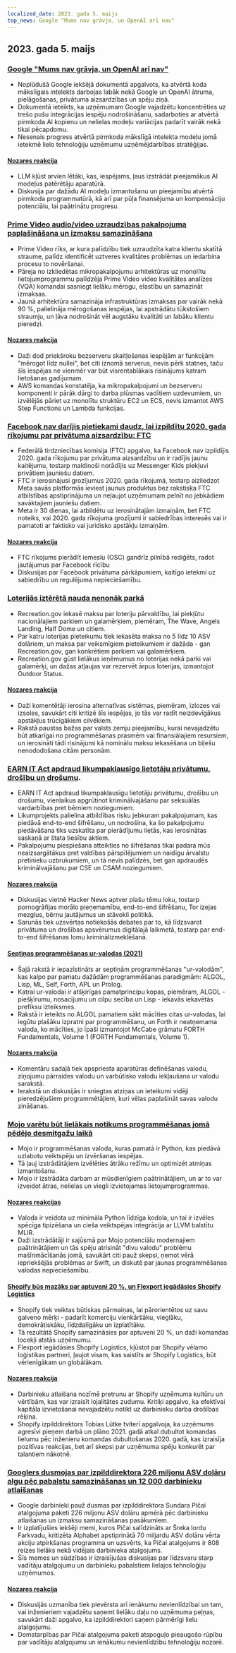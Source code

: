 ```yaml
---
localized_date: 2023. gada 5. maijs
top_news: Google "Mums nav grāvja, un OpenAI arī nav"
---
```


## 2023. gada 5. maijs

### [Google "Mums nav grāvja, un OpenAI arī nav"](https://www.semianalysis.com/p/google-we-have-no-moat-and-neither)

- Noplūdušā Google iekšējā dokumentā apgalvots, ka atvērtā koda mākslīgais intelekts darbojas labāk nekā Google un OpenAI ātruma, pielāgošanas, privātuma aizsardzības un spēju ziņā.
- Dokumentā ieteikts, ka uzņēmumam Google vajadzētu koncentrēties uz trešo pušu integrācijas iespēju nodrošināšanu, sadarboties ar atvērtā pirmkoda AI kopienu un nelielas modeļu variācijas padarīt vairāk nekā tikai pēcapdomu.
- Nesenais progress atvērtā pirmkoda mākslīgā intelekta modeļu jomā ietekmē lielo tehnoloģiju uzņēmumu uzņēmējdarbības stratēģijas.

#### [Nozares reakcija](http://news.ycombinator.com/item?id=35813322)

- LLM kļūst arvien lētāki, kas, iespējams, ļaus izstrādāt pieejamākus AI modeļus patērētāju aparatūrā.
- Diskusija par dažādu AI modeļu izmantošanu un pieejamību atvērtā pirmkoda programmatūrā, kā arī par pūļa finansējuma un kompensāciju potenciālu, lai paātrinātu progresu.

### [Prime Video audio/video uzraudzības pakalpojuma paplašināšana un izmaksu samazināšana](https://www.primevideotech.com/video-streaming/scaling-up-the-prime-video-audio-video-monitoring-service-and-reducing-costs-by-90)

- Prime Video rīks, ar kura palīdzību tiek uzraudzīta katra klientu skatītā straume, palīdz identificēt uztveres kvalitātes problēmas un iedarbina procesu to novēršanai.
- Pāreja no izkliedētas mikropakalpojumu arhitektūras uz monolītu lietojumprogrammu palīdzēja Prime Video video kvalitātes analīzes (VQA) komandai sasniegt lielāku mērogu, elastību un samazināt izmaksas.
- Jaunā arhitektūra samazināja infrastruktūras izmaksas par vairāk nekā 90 %, palielināja mērogošanas iespējas, lai apstrādātu tūkstošiem straumju, un ļāva nodrošināt vēl augstāku kvalitāti un labāku klientu pieredzi.

#### [Nozares reakcija](http://news.ycombinator.com/item?id=35811741)

- Daži dod priekšroku bezserveru skaitļošanas iespējām ar funkcijām "mērogot līdz nullei", bet citi iznomā serverus, nevis pērk statnes, taču šīs iespējas ne vienmēr var būt visrentablākais risinājums katram lietošanas gadījumam.
- AWS komandas konstatēja, ka mikropakalpojumi un bezserveru komponenti ir pārāk dārgi to darba plūsmas vadītiem uzdevumiem, un izvēlējās pāriet uz monolītu struktūru EC2 un ECS, nevis izmantot AWS Step Functions un Lambda funkcijas.

### [Facebook nav darījis pietiekami daudz, lai izpildītu 2020. gada rīkojumu par privātuma aizsardzību: FTC](https://arstechnica.com/tech-policy/2023/05/ftc-says-facebook-violated-privacy-order-proposes-ban-on-monetizing-youth-data/)

- Federālā tirdzniecības komisija (FTC) apgalvo, ka Facebook nav izpildījis 2020. gada rīkojumu par privātuma aizsardzību un ir radījis jaunu kaitējumu, tostarp maldinoši norādījis uz Messenger Kids piekļuvi privātiem jauniešu datiem.
- FTC ir ierosinājusi grozījumus 2020. gada rīkojumā, tostarp aizliedzot Meta savās platformās ieviest jaunus produktus bez rakstiska FTC atbilstības apstiprinājuma un neļaujot uzņēmumam pelnīt no jebkādiem savāktajiem jauniešu datiem.
- Meta ir 30 dienas, lai atbildētu uz ierosinātajām izmaiņām, bet FTC noteiks, vai 2020. gada rīkojuma grozījumi ir sabiedrības interesēs vai ir pamatoti ar faktisko vai juridisko apstākļu izmaiņām.

#### [Nozares reakcija](http://news.ycombinator.com/item?id=35814081)

- FTC rīkojums pierādīt iemeslu (OSC) gandrīz pilnībā rediģēts, radot jautājumus par Facebook rīcību
- Diskusijas par Facebook privātuma pārkāpumiem, kaitīgo ietekmi uz sabiedrību un regulējuma nepieciešamību.

### [Loterijās iztērētā nauda nenonāk parkā](https://outdoorstatus.com/articles/recreation-gov-lottery-fees/)

- Recreation.gov iekasē maksu par loteriju pārvaldību, lai piekļūtu nacionālajiem parkiem un galamērķiem, piemēram, The Wave, Angels Landing, Half Dome un citiem.
- Par katru loterijas pieteikumu tiek iekasēta maksa no 5 līdz 10 ASV dolāriem, un maksa par veiksmīgiem pieteikumiem ir dažāda - gan Recreation.gov, gan konkrētiem parkiem vai galamērķiem.
- Recreation.gov gūst lielākus ieņēmumus no loterijas nekā parki vai galamērķi, un dažas atļaujas var rezervēt ārpus loterijas, izmantojot Outdoor Status.

#### [Nozares reakcija](http://news.ycombinator.com/item?id=35809570)

- Daži komentētāji ierosina alternatīvas sistēmas, piemēram, izlozes vai izsoles, savukārt citi kritizē šīs iespējas, jo tās var radīt neizdevīgākus apstākļus trūcīgākiem cilvēkiem.
- Rakstā paustas bažas par valsts zemju pieejamību, kurai nevajadzētu būt atkarīgai no programmēšanas prasmēm vai finansiālajiem resursiem, un ierosināti tādi risinājumi kā nominālu maksu iekasēšana un biļešu nenododošana citām personām.

### [EARN IT Act apdraud likumpaklausīgo lietotāju privātumu, drošību un drošumu](https://techfreedom.org/earn-it-act-remains-a-threat-to-liberty-security-safety-of-children/).

- EARN IT Act apdraud likumpaklausīgu lietotāju privātumu, drošību un drošumu, vienlaikus apgrūtinot kriminālvajāšanu par seksuālās vardarbības pret bērniem noziegumiem.
- Likumprojekts palielina atbildības risku jebkuram pakalpojumam, kas piedāvā end-to-end šifrēšanu, un nodrošina, ka šo pakalpojumu piedāvāšana tiks uzskatīta par pierādījumu lietās, kas ierosinātas saskaņā ar štata tiesību aktiem.
- Pakalpojumu piespiešana atteikties no šifrēšanas tikai padara mūs neaizsargātākus pret valdības pārspīlējumiem un naidīgu ārvalstu pretinieku uzbrukumiem, un tā nevis palīdzēs, bet gan apdraudēs kriminālvajāšanu par CSE un CSAM noziegumiem.

#### [Nozares reakcija](http://news.ycombinator.com/item?id=35814113)

- Diskusijas vietnē Hacker News aptver plašu tēmu loku, tostarp pornogrāfijas morālo pieņemamību, end-to-end šifrēšanu, Tor izejas mezglus, bērnu jautājumus un stāvokli politikā.
- Sarunās tiek uzsvērtas notiekošās debates par to, kā līdzsvarot privātuma un drošības apsvērumus digitālajā laikmetā, tostarp par end-to-end šifrēšanas lomu kriminālizmeklēšanā.

#### [Septiņas programmēšanas ur-valodas (2021)](https://madhadron.com/programming/seven_ur_languages.html)

- Šajā rakstā ir iepazīstināts ar septiņām programmēšanas "ur-valodām", kas kalpo par pamatu dažādām programmēšanas paradigmām: ALGOL, Lisp, ML, Self, Forth, APL un Prolog.
- Katrai ur-valodai ir atšķirīgas pamatprincipu kopas, piemēram, ALGOL - piešķīrumu, nosacījumu un cilpu secība un Lisp - iekavās iekavētās prefiksu izteiksmes.
- Rakstā ir ieteikts no ALGOL pamatiem sākt mācīties citas ur-valodas, lai iegūtu plašāku izpratni par programmēšanu, un Forth ir neatņemama valoda, ko mācīties, jo īpaši izmantojot McCabe grāmatu FORTH Fundamentals, Volume 1 (FORTH Fundamentals, Volume 1).

#### [Nozares reakcija](http://news.ycombinator.com/item?id=35813496)

- Komentāru sadaļā tiek apspriesta aparatūras definēšanas valodu, ziņojumu pārraides valodu un varbūtisko valodu iekļaušana ur valodu sarakstā.
- Ierakstā un diskusijās ir sniegtas atziņas un ieteikumi vidēji pieredzējušiem programmētājiem, kuri vēlas paplašināt savas valodu zināšanas.

### [Mojo varētu būt lielākais notikums programmēšanas jomā pēdējo desmitgažu laikā](https://www.fast.ai/posts/2023-05-03-mojo-launch.html)

- Mojo ir programmēšanas valoda, kuras pamatā ir Python, kas piedāvā uzlabotu veiktspēju un izvēršanas iespējas.
- Tā ļauj izstrādātājiem izvēlēties ātrāku režīmu un optimizēt atmiņas izmantošanu.
- Mojo ir izstrādāta darbam ar mūsdienīgiem paātrinātājiem, un ar to var izveidot ātras, nelielas un viegli izvietojamas lietojumprogrammas.

#### [Nozares reakcijas](http://news.ycombinator.com/item?id=35809658)

- Valoda ir veidota uz minimāla Python līdzīga kodola, un tai ir izvēles spēcīga tipizēšana un cieša veiktspējas integrācija ar LLVM balstītu MLIR.
- Daži izstrādātāji ir sajūsmā par Mojo potenciālu modernajiem paātrinātājiem un tās spēju atrisināt "divu valodu" problēmu mašīnmācīšanās jomā, savukārt citi pauž skepsi, ņemot vērā iepriekšējās problēmas ar Swift, un diskutē par jaunas programmēšanas valodas nepieciešamību.

#### [Shopify būs mazāks par aptuveni 20 %, un Flexport iegādāsies Shopify Logistics](https://news.shopify.com/important-team-and-business-changes)

- Shopify tiek veiktas būtiskas pārmaiņas, lai pārorientētos uz savu galveno mērķi - padarīt komerciju vienkāršāku, vieglāku, demokrātiskāku, līdzdalīgāku un izplatītāku.
- Tā rezultātā Shopify samazināsies par aptuveni 20 %, un daži komandas locekļi atstās uzņēmumu.
- Flexport iegādāsies Shopify Logistics, kļūstot par Shopify vēlamo loģistikas partneri, ļaujot visam, kas saistīts ar Shopify Logistics, būt vērienīgākam un globālākam.

#### [Nozares reakcija](http://news.ycombinator.com/item?id=35813763)

- Darbinieku atlaišana nozīmē pretrunu ar Shopify uzņēmuma kultūru un vērtībām, kas var izraisīt lojalitātes zudumu. Kritiķi apgalvo, ka efektīvai kapitāla izvietošanai nevajadzētu notikt uz darbinieku darba drošības rēķina.
- Shopify izpilddirektors Tobias Lütke tviterī apgalvoja, ka uzņēmums agresīvi pieņem darbā un plāno 2021. gadā atkal dubultot komandas lielumu pēc inženieru komandas dubultošanas 2020. gadā, kas izraisīja pozitīvas reakcijas, bet arī skepsi par uzņēmuma spēju konkurēt par talantiem nākotnē.

### [Googlers dusmojas par izpilddirektora 226 miljonu ASV dolāru algu pēc pabalstu samazināšanas un 12 000 darbinieku atlaišanas](https://arstechnica.com/tech-policy/2023/05/googlers-angry-about-ceos-226m-pay-after-cuts-in-perks-and-12000-layoffs/)

- Google darbinieki pauž dusmas par izpilddirektora Sundara Pičai atalgojuma paketi 226 miljonu ASV dolāru apmērā pēc darbinieku atlaišanas un izmaksu samazināšanas pasākumiem.
- Ir izplatījušies iekšēji memi, kuros Pičai salīdzināts ar Šreka lordu Farkvadu, kritizēta Alphabet apstiprinātā 70 miljardu ASV dolāru vērta akciju atpirkšanas programma un uzsvērts, ka Pičai atalgojums ir 808 reizes lielāks nekā vidējais darbinieka atalgojums.
- Šīs memes un sūdzības ir izraisījušas diskusijas par līdzsvaru starp vadītāju atalgojumu un darbinieku pabalstiem lielajos tehnoloģiju uzņēmumos.

#### [Nozares reakcija](http://news.ycombinator.com/item?id=35821927)

- Diskusijās uzmanība tiek pievērsta arī ienākumu nevienlīdzībai un tam, vai inženieriem vajadzētu saņemt lielāku daļu no uzņēmuma peļņas, savukārt daži apgalvo, ka izpilddirektori saņem pārmērīgi lielu atalgojumu.
- Domstarpības par Pičai atalgojuma paketi atspoguļo pieaugošo rūpību par vadītāju atalgojumu un ienākumu nevienlīdzību tehnoloģiju nozarē.



